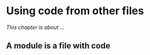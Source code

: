<!-- TODO: Add Chapter: "Using code from other files" -->

# Using code from other files

*This chapter is about  ...*

## A module is a file with code {.unnumbered}
